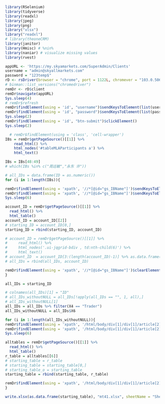 ```r
library(RSelenium)
library(tidyverse)
library(readxl)
library(jpeg)
library(png)
library("xlsx")
library("readxl")
# library(theoneCRM)
library(janitor)
library(Hmisc) # %nin%
library(naniar) # visualize missing values
library(rvest)
```

```r
appURL <- 'https://my.skyamarkets.com/SuperAdmin/Clients'
username = "admin@skyallmarkets.com"
password = "123temp$"
rD <- rsDriver(browser = "chrome", port = 1122L, chromever = "103.0.5060.53")
# binman::list_versions("chromedriver")
remDr <- rD$client
remDr$navigate(appURL)
Sys.sleep(4)
# remDr$refresh
remDr$findElement(using = 'id', "username")$sendKeysToElement(list(username))
remDr$findElement(using = 'id', "password")$sendKeysToElement(list(password))
Sys.sleep(2)
remDr$findElement(using = 'id', "btn-submit")$clickElement()
Sys.sleep(2)
```

```r
  # remDr$findElement(using = 'class', 'cell-wrapper')
IBs = remDr$getPageSource()[[1]] %>%
    read_html() %>%
    html_nodes('#tableMLAParticipants a') %>%
    html_text() 

IBs = IBs[48:49]
# which(IBs %in% c("周远敏","永东 许"))
```

```r
# all_IDs = data.frame(ID = as.numeric())
for (i in 1:length(IBs)){

remDr$findElement(using = 'xpath', '//*[@id="gs_IBName"]')$sendKeysToElement(list(IBs[i]))
remDr$findElement(using = 'xpath', '//*[@id="gs_IBName"]')$sendKeysToElement(list(key = "enter"))
Sys.sleep(6)

account_ID = remDr$getPageSource()[[1]] %>% 
  read_html() %>%
  html_table()
account_ID = account_ID[[2]]
# starting_ID = account_ID[0,]
starting_ID = rbind(starting_ID, account_ID)

# account_ID = remDr$getPageSource()[[1]] %>%
#     read_html() %>%
#     html_nodes('.ui-jqgrid-bdiv , td:nth-child(6)') %>%
#     html_text()
# account_ID  = account_ID[3:(length(account_ID)-1)] %>% as.data.frame()
# all_IDs = rbind(all_IDs, account_ID)

remDr$findElement(using = 'xpath', '//*[@id="gs_IBName"]')$clearElement()
}

all_IDs = starting_ID
```

```r
# colnames(all_IDs)[1] = "ID"
# all_IDs_withoutNULL = all_IDs[!apply(all_IDs == "", 1, all),]
# all_IDs_withoutNULL[1]
all_IDs = all_IDs %>% filter(X4 == "Trader")
all_IDs_withoutNULL = all_IDs$X6
```

```r
for (i in 1:length(all_IDs_withoutNULL)){
remDr$findElement(using = 'xpath', '/html/body/div[1]/div[1]/article[2]/div/div/div[3]/div[2]/div/table/thead/tr[2]/th[2]/div/input')$sendKeysToElement(list(as.character(all_IDs_withoutNULL[i])))
remDr$findElement(using = 'xpath', '/html/body/div[1]/div[1]/article[2]/div/div/div[3]/div[2]/div/table/thead/tr[2]/th[2]/div/input')$sendKeysToElement(list(key = "enter"))
Sys.sleep(6)

alltables = remDr$getPageSource()[[1]] %>% 
  read_html() %>%
  html_table()
r_table = alltables[[6]]
# starting_table = r_table
# starting_table = starting_table[0,]
# starting_table_o = starting_table
starting_table = rbind(starting_table, r_table)

remDr$findElement(using = 'xpath', '/html/body/div[1]/div[1]/article[2]/div/div/div[3]/div[2]/div/table/thead/tr[2]/th[2]/div/input')$clearElement()
}
```

```r
write.xlsx(as.data.frame(starting_table), "mt41.xlsx", sheetName = "Sheet1", col.names = TRUE, row.names = FALSE, append = FALSE)
```

